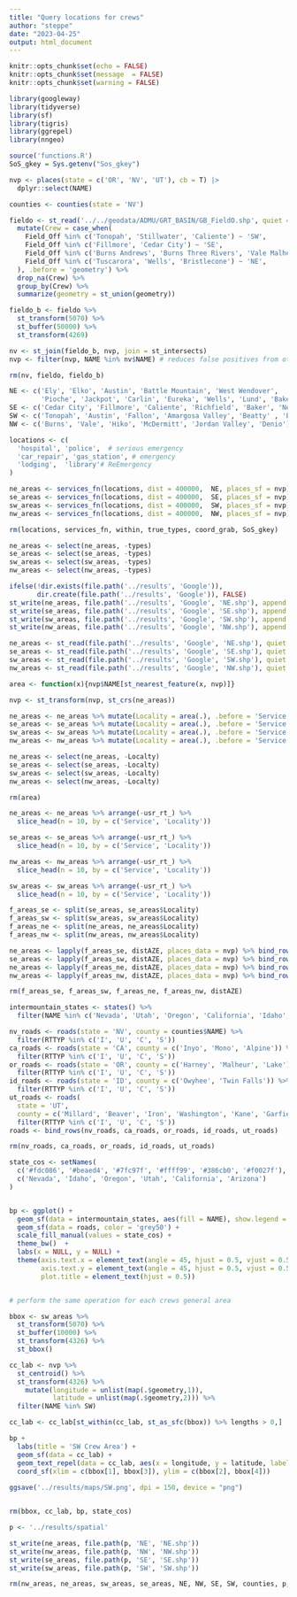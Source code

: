 ```yaml
---
title: "Query locations for crews"
author: "steppe"
date: "2023-04-25"
output: html_document
---
```


```r
knitr::opts_chunk$set(echo = FALSE)
knitr::opts_chunk$set(message  = FALSE)
knitr::opts_chunk$set(warning = FALSE)
```


```r
library(googleway)
library(tidyverse)
library(sf)
library(tigris)
library(ggrepel)
library(nngeo)
```

```r
source('functions.R')
SoS_gkey = Sys.getenv("Sos_gkey")
```


```r

nvp <- places(state = c('OR', 'NV', 'UT'), cb = T) |>
  dplyr::select(NAME)

counties <- counties(state = 'NV')
```

```r

fieldo <- st_read('../../geodata/ADMU/GRT_BASIN/GB_FieldO.shp', quiet = T) %>% 
  mutate(Crew = case_when( 
    Field_Off %in% c('Tonopah', 'Stillwater', 'Caliente') ~ 'SW', 
    Field_Off %in% c('Fillmore', 'Cedar City') ~ 'SE', 
    Field_Off %in% c('Burns Andrews', 'Burns Three Rivers', 'Vale Malheur') ~ 'NW', 
    Field_Off %in% c('Tuscarora', 'Wells', 'Bristlecone') ~ 'NE', 
  ), .before = 'geometry') %>% 
  drop_na(Crew) %>% 
  group_by(Crew) %>% 
  summarize(geometry = st_union(geometry))

fieldo_b <- fieldo %>% 
  st_transform(5070) %>% 
  st_buffer(50000) %>% 
  st_transform(4269) 

nv <- st_join(fieldo_b, nvp, join = st_intersects)
nvp <- filter(nvp, NAME %in% nv$NAME) # reduces false positives from other searches

rm(nv, fieldo, fieldo_b)
```


```r
NE <- c('Ely', 'Elko', 'Austin', 'Battle Mountain', 'West Wendover', 
        'Pioche', 'Jackpot', 'Carlin', 'Eureka', 'Wells', 'Lund', 'Baker')
SE <- c('Cedar City', 'Fillmore', 'Caliente', 'Richfield', 'Baker', 'Newcastle', 'St. George')
SW <- c('Tonopah', 'Austin', 'Fallon', 'Amargosa Valley', 'Beatty' , 'Eureka', 'Yerington')
NW <- c('Burns', 'Vale', 'Hiko', 'McDermitt', 'Jordan Valley', 'Denio')
```

```r

locations <- c(
  'hospital', 'police',  # serious emergency
  'car_repair', 'gas_station', # emergency
  'lodging',  'library'# ReEmergency 
)

ne_areas <- services_fn(locations, dist = 400000,  NE, places_sf = nvp) 
se_areas <- services_fn(locations, dist = 400000,  SE, places_sf = nvp) 
sw_areas <- services_fn(locations, dist = 400000,  SW, places_sf = nvp) 
nw_areas <- services_fn(locations, dist = 400000,  NW, places_sf = nvp) 

```

```r
rm(locations, services_fn, within, true_types, coord_grab, SoS_gkey)
```

```r

ne_areas <- select(ne_areas, -types)
se_areas <- select(se_areas, -types)
sw_areas <- select(sw_areas, -types)
nw_areas <- select(nw_areas, -types)

ifelse(!dir.exists(file.path('../results', 'Google')), 
       dir.create(file.path('../results', 'Google')), FALSE)
st_write(ne_areas, file.path('../results', 'Google', 'NE.shp'), append = F, quiet = T)
st_write(se_areas, file.path('../results', 'Google', 'SE.shp'), append = F, quiet = T)
st_write(sw_areas, file.path('../results', 'Google', 'SW.shp'), append = F, quiet = T)
st_write(nw_areas, file.path('../results', 'Google', 'NW.shp'), append = F, quiet = T)
```

```r

ne_areas <- st_read(file.path('../results', 'Google', 'NE.shp'), quiet = T)
se_areas <- st_read(file.path('../results', 'Google', 'SE.shp'), quiet = T)
sw_areas <- st_read(file.path('../results', 'Google', 'SW.shp'), quiet = T)
nw_areas <- st_read(file.path('../results', 'Google', 'NW.shp'), quiet = T)

```


```r
area <- function(x){nvp$NAME[st_nearest_feature(x, nvp)]}

nvp <- st_transform(nvp, st_crs(ne_areas))

ne_areas <- ne_areas %>% mutate(Locality = area(.), .before = 'Service')
se_areas <- se_areas %>% mutate(Locality = area(.), .before = 'Service')
sw_areas <- sw_areas %>% mutate(Locality = area(.), .before = 'Service')
nw_areas <- nw_areas %>% mutate(Locality = area(.), .before = 'Service')

ne_areas <- select(ne_areas, -Localty)
se_areas <- select(se_areas, -Localty)
sw_areas <- select(sw_areas, -Localty)
nw_areas <- select(nw_areas, -Localty)

rm(area)
```

```r

ne_areas <- ne_areas %>% arrange(-usr_rt_) %>% 
  slice_head(n = 10, by = c('Service', 'Locality'))

se_areas <- se_areas %>% arrange(-usr_rt_) %>% 
  slice_head(n = 10, by = c('Service', 'Locality'))

nw_areas <- nw_areas %>% arrange(-usr_rt_) %>% 
  slice_head(n = 10, by = c('Service', 'Locality'))

sw_areas <- sw_areas %>% arrange(-usr_rt_) %>% 
  slice_head(n = 10, by = c('Service', 'Locality'))

```


```r

f_areas_se <- split(se_areas, se_areas$Locality)
f_areas_sw <- split(sw_areas, sw_areas$Locality)
f_areas_ne <- split(ne_areas, ne_areas$Locality)
f_areas_nw <- split(nw_areas, nw_areas$Locality)

ne_areas <- lapply(f_areas_se, distAZE, places_data = nvp) %>% bind_rows()
se_areas <- lapply(f_areas_sw, distAZE, places_data = nvp) %>% bind_rows()
ne_areas <- lapply(f_areas_ne, distAZE, places_data = nvp) %>% bind_rows()
nw_areas <- lapply(f_areas_nw, distAZE, places_data = nvp) %>% bind_rows()

rm(f_areas_se, f_areas_sw, f_areas_ne, f_areas_nw, distAZE)
```


```r

intermountain_states <- states() %>% 
  filter(NAME %in% c('Nevada', 'Utah', 'Oregon', 'California', 'Idaho', 'Arizona'))

nv_roads <- roads(state = 'NV', county = counties$NAME) %>% 
  filter(RTTYP %in% c('I', 'U', 'C', 'S'))
ca_roads <- roads(state = 'CA', county = c('Inyo', 'Mono', 'Alpine')) %>% 
  filter(RTTYP %in% c('I', 'U', 'C', 'S'))
or_roads <- roads(state = 'OR', county = c('Harney', 'Malheur', 'Lake')) %>% 
  filter(RTTYP %in% c('I', 'U', 'C', 'S'))
id_roads <- roads(state = 'ID', county = c('Owyhee', 'Twin Falls')) %>% 
  filter(RTTYP %in% c('I', 'U', 'C', 'S'))
ut_roads <- roads(
  state = 'UT',
  county = c('Millard', 'Beaver', 'Iron', 'Washington', 'Kane', 'Garfield', 'Piute')) %>% 
  filter(RTTYP %in% c('I', 'U', 'C', 'S'))
roads <- bind_rows(nv_roads, ca_roads, or_roads, id_roads, ut_roads)

rm(nv_roads, ca_roads, or_roads, id_roads, ut_roads)

state_cos <- setNames(
  c('#fdc086', '#beaed4', '#7fc97f', '#ffff99', '#386cb0', '#f0027f'),
  c('Nevada', 'Idaho', 'Oregon', 'Utah', 'California', 'Arizona')
)


bp <- ggplot() +
  geom_sf(data = intermountain_states, aes(fill = NAME), show.legend = F) + 
  geom_sf(data = roads, color = 'grey50') + 
  scale_fill_manual(values = state_cos) +  
  theme_bw()  +
  labs(x = NULL, y = NULL) + 
  theme(axis.text.x = element_text(angle = 45, hjust = 0.5, vjust = 0.5),
        axis.text.y = element_text(angle = 45, hjust = 0.5, vjust = 0.5),
        plot.title = element_text(hjust = 0.5)) 


# perform the same operation for each crews general area

bbox <- sw_areas %>% 
  st_transform(5070) %>% 
  st_buffer(10000) %>% 
  st_transform(4326) %>% 
  st_bbox()

cc_lab <- nvp %>%  
  st_centroid() %>% 
  st_transform(4326) %>% 
    mutate(longitude = unlist(map(.$geometry,1)),
           latitude = unlist(map(.$geometry,2))) %>% 
  filter(NAME %in% SW)

cc_lab <- cc_lab[st_within(cc_lab, st_as_sfc(bbox)) %>% lengths > 0,]

bp +  
  labs(title = 'SW Crew Area') +
  geom_sf(data = cc_lab) +
  geom_text_repel(data = cc_lab, aes(x = longitude, y = latitude, label = NAME)) + 
  coord_sf(xlim = c(bbox[1], bbox[3]), ylim = c(bbox[2], bbox[4]))
  
ggsave('../results/maps/SW.png', dpi = 150, device = "png")


rm(bbox, cc_lab, bp, state_cos)
```


```r
p <- '../results/spatial'

st_write(ne_areas, file.path(p, 'NE', 'NE.shp'))
st_write(nw_areas, file.path(p, 'NW', 'NW.shp'))
st_write(se_areas, file.path(p, 'SE', 'SE.shp'))
st_write(sw_areas, file.path(p, 'SW', 'SW.shp'))

rm(nw_areas, ne_areas, sw_areas, se_areas, NE, NW, SE, SW, counties, p, nvp)
```

